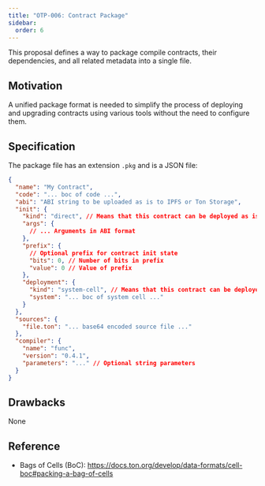 ```yaml
---
title: "OTP-006: Contract Package"
sidebar:
  order: 6
---
```


This proposal defines a way to package compile contracts, their dependencies, and all related metadata into a single file.

## Motivation

A unified package format is needed to simplify the process of deploying and upgrading contracts using various tools without the need to configure them.

## Specification

The package file has an extension `.pkg` and is a JSON file:

```json
{
  "name": "My Contract",
  "code": "... boc of code ...",
  "abi": "ABI string to be uploaded as is to IPFS or Ton Storage",
  "init": {
    "kind": "direct", // Means that this contract can be deployed as is
    "args": {
      // ... Arguments in ABI format
    },
    "prefix": {
      // Optional prefix for contract init state
      "bits": 0, // Number of bits in prefix
      "value": 0 // Value of prefix
    },
    "deployment": {
      "kind": "system-cell", // Means that this contract can be deployed as is
      "system": "... boc of system cell ..."
    }
  },
  "sources": {
    "file.ton": "... base64 encoded source file ..."
  },
  "compiler": {
    "name": "func",
    "version": "0.4.1",
    "parameters": "..." // Optional string parameters
  }
}
```

## Drawbacks

None

## Reference

- Bags of Cells (BoC): https://docs.ton.org/develop/data-formats/cell-boc#packing-a-bag-of-cells
